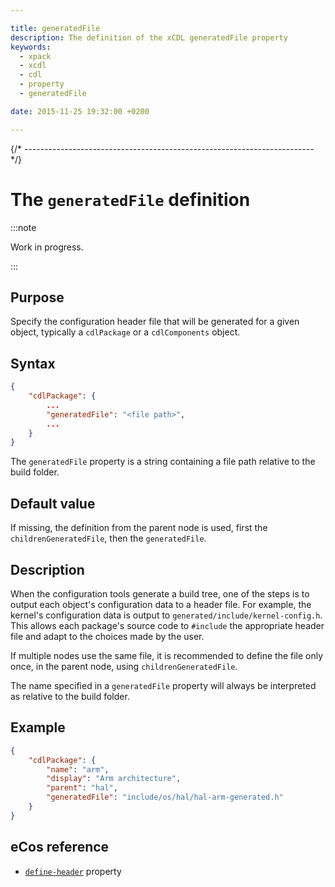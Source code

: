 ```yaml
---

title: generatedFile
description: The definition of the xCDL generatedFile property
keywords:
  - xpack
  - xcdl
  - cdl
  - property
  - generatedFile

date: 2015-11-25 19:32:00 +0200

---
```



{/* ------------------------------------------------------------------------ */}

# The `generatedFile` definition

:::note

Work in progress.

:::

## Purpose

Specify the configuration header file that will be generated for a given object, typically a `cdlPackage` or a `cdlComponents` object.

## Syntax

```json {5}
{
    "cdlPackage": {
        ...
        "generatedFile": "<file path>",
        ...
    }
}
```

The `generatedFile` property is a string containing a file path relative to the build folder.

## Default value

If missing, the definition from the parent node is used, first the `childrenGeneratedFile`, then the `generatedFile`.

## Description

When the configuration tools generate a build tree, one of the steps is to output each object's configuration data to a header file. For example, the kernel's configuration data is output to `generated/include/kernel-config.h`. This allows each package's source code to `#include` the appropriate header file and adapt to the choices made by the user.

If multiple nodes use the same file, it is recommended to define the file only once, in the parent node, using `childrenGeneratedFile`.

The name specified in a `generatedFile` property will always be interpreted as relative to the build folder.

## Example

```json
{
    "cdlPackage": {
        "name": "arm",
        "display": "Arm architecture",
        "parent": "hal",
        "generatedFile": "include/os/hal/hal-arm-generated.h"
    }
}
```

## eCos reference

- [`define-header`](https://ecos.sourceware.org/docs-latest/cdl-guide/ref.define-header.html) property
